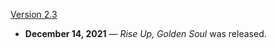 {{Change History/Header}}
[[Version 2.3]]
* '''December 14, 2021''' &mdash; ''Rise Up, Golden Soul'' was released.